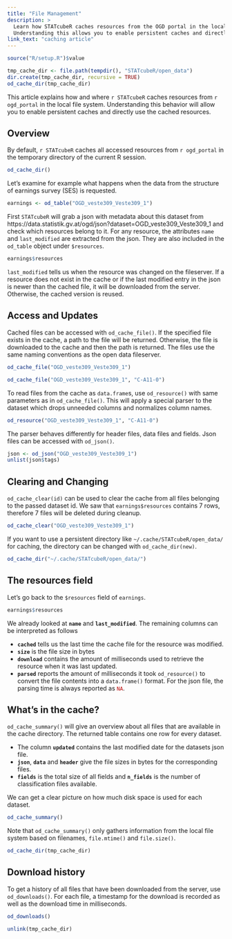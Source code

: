 ```yaml
---
title: "File Management"
description: >
  Learn how STATcubeR caches resources from the OGD portal in the local file system.
  Understanding this allows you to enable persistent caches and directly use cached resources.
link_text: "caching article"
---
```


```r
source("R/setup.R")$value
```

```r
tmp_cache_dir <- file.path(tempdir(), "STATcubeR/open_data")
dir.create(tmp_cache_dir, recursive = TRUE)
od_cache_dir(tmp_cache_dir)
```

This article explains how and where `r STATcubeR` caches resources from `r ogd_portal` in the local file system.
Understanding this behavior will allow you to enable persistent caches and directly use the cached resources.

## Overview

By default, `r STATcubeR` caches all accessed resources from `r ogd_portal` in the temporary directory of the current R session.

```r
od_cache_dir()
```

Let's examine for example what happens when the data from the structure of earnings survey (SES) is requested.

```r
earnings <- od_table("OGD_veste309_Veste309_1")
```

First `STATcubeR` will grab a json with metadata about this dataset from https://data.statistik.gv.at/ogd/json?dataset=OGD_veste309_Veste309_1 and check which resources belong to it. 
For any resource, the attributes `name` and `last_modified` are extracted from the json.
They are also included in the `od_table` object under `$resources`.

```r
earnings$resources
```

`last_modified` tells us when the resource was changed on the fileserver.
If a resource does not exist in the cache or if the last modified entry in the json is newer than the cached file, it will be downloaded from the server.
Otherwise, the cached version is reused.

## Access and Updates

Cached files can be accessed with `od_cache_file()`.
If the specified file exists in the cache, a path to the file will be returned.
Otherwise, the file is downloaded to the cache and then the path is returned.
The files use the same naming conventions as the open data fileserver.

```r
od_cache_file("OGD_veste309_Veste309_1")
```

```r
od_cache_file("OGD_veste309_Veste309_1", "C-A11-0")
```

To read files from the cache as `data.frame`s, use `od_resource()` with same parameters as in `od_cache_file()`.
This will apply a special parser to the dataset which drops unneeded columns and normalizes column names.

```r
od_resource("OGD_veste309_Veste309_1", "C-A11-0")
```

The parser behaves differently for header files, data files and fields.
Json files can be accessed with `od_json()`.

```r
json <- od_json("OGD_veste309_Veste309_1")
unlist(json$tags)
```

## Clearing and Changing

`od_cache_clear(id)` can be used to clear the cache from all files belonging to the passed dataset id.
We saw that `earnings$resources` contains 7 rows, therefore 7 files will be deleted during cleanup.

```r
od_cache_clear("OGD_veste309_Veste309_1")
```

If you want to use a persistent directory like `~/.cache/STATcubeR/open_data/` for caching, the directory can be changed with `od_cache_dir(new)`. 

```r
od_cache_dir("~/.cache/STATcubeR/open_data/")
```

## The resources field

Let's go back to the `$resources` field of `earnings`.

```r
earnings$resources
```

We already looked at __`name`__ and __`last_modified`__.
The remaining columns can be interpreted as follows

* __`cached`__ tells us the last time the cache file for the resource was modified.
* __`size`__ is the file size in bytes
* __`download`__ contains the amount of milliseconds used to retrieve the resource when it was last updated.
* __`parsed`__ reports the amount of milliseconds it took `od_resource()` to convert the file contents into a `data.frame()` format.
  For the json file, the parsing time is always reported as <code><span style='color: #BB0000;'>NA</span></code>.

## What's in the cache?

`od_cache_summary()` will give an overview about all files that are available in the cache directory.
The returned table contains one row for every dataset.

- The column **`updated`** contains the last modified date for the datasets json file.
- **`json`**, **`data`** and **`header`** give the file sizes in bytes for the corresponding files.
- **`fields`** is the total size of all fields and **`n_fields`** is the number of classification files available.

We can get a clear picture on how much disk space is used for each dataset.

```r
od_cache_summary()
```

Note that `od_cache_summary()` only gathers information from the local file system based on filenames, `file.mtime()` and `file.size()`.

```r
od_cache_dir(tmp_cache_dir)
```

## Download history

To get a history of all files that have been downloaded from the server, use `od_downloads()`.
For each file, a timestamp for the download is recorded as well as the download time in milliseconds.

```r
od_downloads()
```

```r
unlink(tmp_cache_dir)
```
